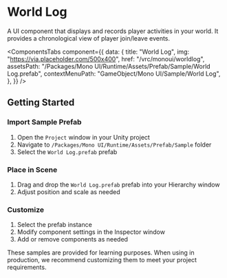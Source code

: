 
# World Log

A UI component that displays and records player activities in your world. It provides a chronological view of player join/leave events.

<ComponentsTabs
  component={{
    data: {
      title: "World Log",
      img: "https://via.placeholder.com/500x400",
      href: "/vrc/monoui/worldlog",
      assetsPath: "/Packages/Mono UI/Runtime/Assets/Prefab/Sample/World Log.prefab",
      contextMenuPath: "GameObject/Mono UI/Sample/World Log",
    },
  }}
/>

## Getting Started

<Steps>

### Import Sample Prefab

1. Open the `Project` window in your Unity project
2. Navigate to `/Packages/Mono UI/Runtime/Assets/Prefab/Sample` folder
3. Select the `World Log.prefab` prefab

### Place in Scene

1. Drag and drop the `World Log.prefab` prefab into your Hierarchy window
2. Adjust position and scale as needed

### Customize

1. Select the prefab instance
2. Modify component settings in the Inspector window
3. Add or remove components as needed

</Steps>

<Callout type="info">
  These samples are provided for learning purposes. When using in production, we recommend customizing them to meet your project requirements.
</Callout> 